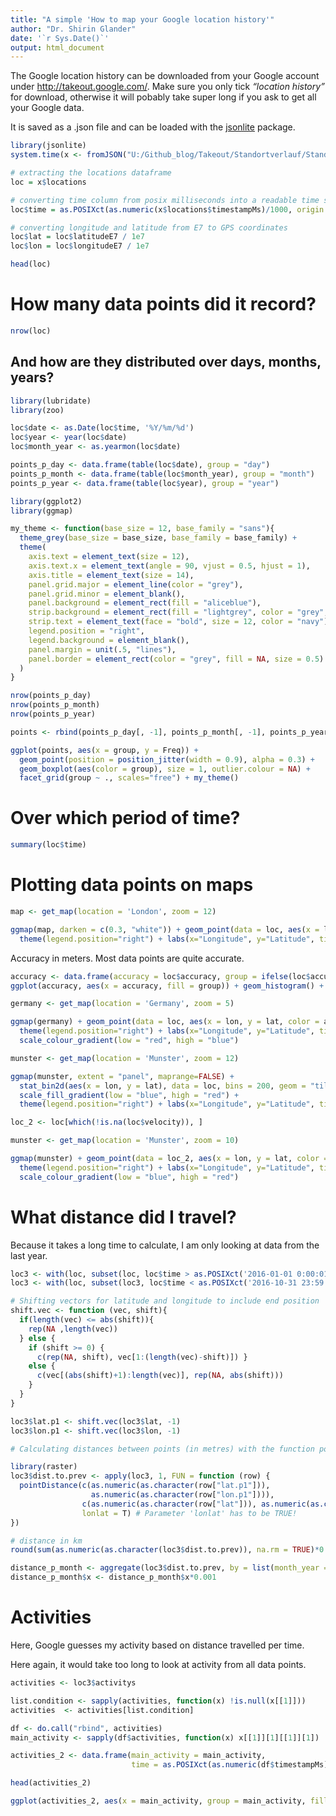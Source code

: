 ```yaml
---
title: "A simple 'How to map your Google location history'"
author: "Dr. Shirin Glander"
date: '`r Sys.Date()`'
output: html_document
---
```



The Google location history can be downloaded from your Google account under [http://takeout.google.com/](http://takeout.google.com/). Make sure you only tick *"location history"* for download, otherwise it will pobably take super long if you ask to get all your Google data.

It is saved as a .json file and can be loaded with the [jsonlite](https://cran.r-project.org/web/packages/jsonlite/index.html) package.

```r
library(jsonlite)
system.time(x <- fromJSON("U:/Github_blog/Takeout/Standortverlauf/Standortverlauf.json"))
```

```r
# extracting the locations dataframe
loc = x$locations

# converting time column from posix milliseconds into a readable time scale
loc$time = as.POSIXct(as.numeric(x$locations$timestampMs)/1000, origin = "1970-01-01")

# converting longitude and latitude from E7 to GPS coordinates
loc$lat = loc$latitudeE7 / 1e7
loc$lon = loc$longitudeE7 / 1e7
```

```r
head(loc)
```

# How many data points did it record?

```r
nrow(loc)
```

## And how are they distributed over days, months, years?

```r
library(lubridate)
library(zoo)

loc$date <- as.Date(loc$time, '%Y/%m/%d')
loc$year <- year(loc$date)
loc$month_year <- as.yearmon(loc$date)

points_p_day <- data.frame(table(loc$date), group = "day")
points_p_month <- data.frame(table(loc$month_year), group = "month")
points_p_year <- data.frame(table(loc$year), group = "year")
```

```r
library(ggplot2)
library(ggmap)

my_theme <- function(base_size = 12, base_family = "sans"){
  theme_grey(base_size = base_size, base_family = base_family) +
  theme(
    axis.text = element_text(size = 12),
    axis.text.x = element_text(angle = 90, vjust = 0.5, hjust = 1),
    axis.title = element_text(size = 14),
    panel.grid.major = element_line(color = "grey"),
    panel.grid.minor = element_blank(),
    panel.background = element_rect(fill = "aliceblue"),
    strip.background = element_rect(fill = "lightgrey", color = "grey", size = 1),
    strip.text = element_text(face = "bold", size = 12, color = "navy"),
    legend.position = "right",
    legend.background = element_blank(),
    panel.margin = unit(.5, "lines"),
    panel.border = element_rect(color = "grey", fill = NA, size = 0.5)
  )
}
```

```r
nrow(points_p_day)
nrow(points_p_month)
nrow(points_p_year)

points <- rbind(points_p_day[, -1], points_p_month[, -1], points_p_year[, -1])

ggplot(points, aes(x = group, y = Freq)) + 
  geom_point(position = position_jitter(width = 0.9), alpha = 0.3) + 
  geom_boxplot(aes(color = group), size = 1, outlier.colour = NA) + 
  facet_grid(group ~ ., scales="free") + my_theme()
```

# Over which period of time?

```r
summary(loc$time)
```

# Plotting data points on maps

```r
map <- get_map(location = 'London', zoom = 12)

ggmap(map, darken = c(0.3, "white")) + geom_point(data = loc, aes(x = lon, y = lat), color = "red", alpha = .1) +
  theme(legend.position="right") + labs(x="Longitude", y="Latitude", title="Location history London")

```

Accuracy in meters. Most data points are quite accurate.

```r
accuracy <- data.frame(accuracy = loc$accuracy, group = ifelse(loc$accuracy < 800, "high", ifelse(loc$accuracy < 5000, "middle", "low")))
ggplot(accuracy, aes(x = accuracy, fill = group)) + geom_histogram() + facet_grid(group ~ ., scales="free") + my_theme()
```


```r
germany <- get_map(location = 'Germany', zoom = 5)

ggmap(germany) + geom_point(data = loc, aes(x = lon, y = lat, color = accuracy), alpha = .1) + 
  theme(legend.position="right") + labs(x="Longitude", y="Latitude", title="Location history Europe") +
  scale_colour_gradient(low = "red", high = "blue")
```

```r
munster <- get_map(location = 'Munster', zoom = 12)

ggmap(munster, extent = "panel", maprange=FALSE) +
  stat_bin2d(aes(x = lon, y = lat), data = loc, bins = 200, geom = "tile") +
  scale_fill_gradient(low = "blue", high = "red") +
  theme(legend.position="right") + labs(x="Longitude", y="Latitude", title="Location history Münster")
```

```r
loc_2 <- loc[which(!is.na(loc$velocity)), ]

munster <- get_map(location = 'Munster', zoom = 10)

ggmap(munster) + geom_point(data = loc_2, aes(x = lon, y = lat, color = velocity), alpha = .1) + 
  theme(legend.position="right") + labs(x="Longitude", y="Latitude", title="Location history Münster") +
  scale_colour_gradient(low = "blue", high = "red")
```

# What distance did I travel?

Because it takes a long time to calculate, I am only looking at data from the last year.

```r
loc3 <- with(loc, subset(loc, loc$time > as.POSIXct('2016-01-01 0:00:01')))
loc3 <- with(loc, subset(loc3, loc$time < as.POSIXct('2016-10-31 23:59:59')))

# Shifting vectors for latitude and longitude to include end position
shift.vec <- function (vec, shift){
  if(length(vec) <= abs(shift)){
    rep(NA ,length(vec))
  } else {
    if (shift >= 0) {
      c(rep(NA, shift), vec[1:(length(vec)-shift)]) }
    else {
      c(vec[(abs(shift)+1):length(vec)], rep(NA, abs(shift)))
    }
  }
}

loc3$lat.p1 <- shift.vec(loc3$lat, -1)
loc3$lon.p1 <- shift.vec(loc3$lon, -1)

# Calculating distances between points (in metres) with the function pointDistance from the 'raster' package.

library(raster)
loc3$dist.to.prev <- apply(loc3, 1, FUN = function (row) {
  pointDistance(c(as.numeric(as.character(row["lat.p1"])),
                  as.numeric(as.character(row["lon.p1"]))),
                c(as.numeric(as.character(row["lat"])), as.numeric(as.character(row["lon"]))),
                lonlat = T) # Parameter 'lonlat' has to be TRUE!
})
```
```r
# distance in km
round(sum(as.numeric(as.character(loc3$dist.to.prev)), na.rm = TRUE)*0.001, digits = 2)

distance_p_month <- aggregate(loc3$dist.to.prev, by = list(month_year = as.factor(loc3$month_year)), FUN = sum)
distance_p_month$x <- distance_p_month$x*0.001
```

# Activities

Here, Google guesses my activity based on distance travelled per time.

Here again, it would take too long to look at activity from all data points.

```r
activities <- loc3$activitys

list.condition <- sapply(activities, function(x) !is.null(x[[1]]))
activities  <- activities[list.condition]

df <- do.call("rbind", activities)
main_activity <- sapply(df$activities, function(x) x[[1]][1][[1]][1])

activities_2 <- data.frame(main_activity = main_activity, 
                           time = as.POSIXct(as.numeric(df$timestampMs)/1000, origin = "1970-01-01"))

head(activities_2)
```

```r
ggplot(activities_2, aes(x = main_activity, group = main_activity, fill = main_activity)) + geom_bar()  + my_theme()
```
